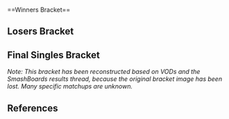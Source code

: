 {{SetGame|melee}}<!--
-->{{DISPLAYTITLE:A Day at the Zhu: Singles Bracket}}<!--
-->{{Tabs static
|name1=Overview |link1=A Day at the Zhu/1
|name2=Singles Bracket |link2=A Day at the Zhu/1/Singles Bracket
|This=2}}<br/>
==Winners Bracket==
{{16DEWBracketA2
|tourneylink=A Day at the Zhu/1
|tourneyname=A Day at the Zhu
|column-width=160

<!-- Ro16 -->
|r1m1p1=Lucky |r1m1p1flag=us |r1m1p1score={{win}}
|r1m1p2= |r1m1p2flag=us |r1m1p2score=
|r1m1win=1

|r1m2p1= |r1m2p1flag=us |r1m2p1score=
|r1m2p2= |r1m2p2flag=us |r1m2p2score=
|r1m2win=

|r1m3p1=Zhu |r1m3p1flag=us |r1m3p1score={{win}}
|r1m3p2= |r1m3p2flag=us |r1m3p2score=
|r1m3win=1

|r1m4p1= |r1m4p1flag=us |r1m4p1score=
|r1m4p2= |r1m4p2flag=us |r1m4p2score=
|r1m4win=

|r1m5p1=HomeMadeWaffles |r1m5p1flag=us |r1m5p1score={{win}}
|r1m5p2= |r1m5p2flag=us |r1m5p2score=
|r1m5win=1

|r1m6p1= |r1m6p1flag=us |r1m6p1score=
|r1m6p2= |r1m6p2flag=us |r1m6p2score=
|r1m6win=

|r1m7p1=KFC |r1m7p1flag=us |r1m7p1score={{win}}
|r1m7p2= |r1m7p2flag=us |r1m7p2score=
|r1m7win=1

|r1m8p1=Lunin |r1m8p1flag=us |r1m8p1score={{win}}
|r1m8p2= |r1m8p2flag=us |r1m8p2score=
|r1m8win=1

<!-- QUARTERFINALS -->
|r2m1p1=Lucky |r2m1p1flag=us |r2m1p1score={{win}}
|r2m1p2= |r2m1p2flag=us |r2m1p2score=
|r2m1win=1

|r2m2p1=Zhu |r2m2p1flag=us |r2m2p1score={{win}}
|r2m2p2= |r2m2p2flag=us |r2m2p2score=
|r2m2win=1

|r2m3p1=HomeMadeWaffles |r2m3p1flag=us |r2m3p1score={{win}}
|r2m3p2= |r2m3p2flag=us |r2m3p2score=
|r2m3win=1

|r2m4p1=KFC |r2m4p1flag=us |r2m4p1score=1
|r2m4p2=Lunin |r2m4p2flag=us |r2m4p2score=2
|r2m4p1char1=fox |r2m4p2char1=fox |r2m4p1stock1=2 |r2m4p2stock1=0 |r2m4win1=1 |r2m4stage1=Kongo Jungle
|r2m4p1char2=fox |r2m4p2char2=marth |r2m4p1stock2=0 |r2m4p2stock2=1 |r2m4win2=2 |r2m4stage2=Yoshi's Story
|r2m4p1char3=unknown |r2m4p2char3=unknown |r2m4p1stock3= |r2m4p2stock3= |r2m4win3=2 |r2m4stage3=Unknown
|r2m4details={{BracketMatchDetails|vodgame1=https://youtu.be/-ezXxeVFCpI |vodgame2=https://www.youtube.com/watch?v=nt29hvPbrRA |comment=Although the match title says friendly, KFC says they were the last two matches of his set on smashboards. However, the first VOD shows player 1 switching to Fox from Ice Climbers (a character that Lunin does not play), so it is more likely to be the first match of the set. As Lunin won this set, the final score would be 2-1.<ref>{{Cite web |url=https://smashboards.com/threads/a-day-at-the-zhu-videos-feat-lucky-zhu-hmw-kfc-tofu-more.192242/#post-5305616 |date=2008-09-07 |accessdate=2016-04-01 |title=Those matches weren't friendlies |work=SmashBoards.com |author=KFC}}</ref>}}
|r2m4win=2

<!-- SEMIFINALS -->
|r3m1p1=Lucky |r3m1p1flag=us |r3m1p1score=2
|r3m1p2=Zhu |r3m1p2flag=us |r3m1p2score=1
|r3m1p1char1=fox |r3m1p2char1=falco |r3m1p1stock1=2 |r3m1p2stock1=0 |r3m1win1=1 |r3m1stage1=Pokémon Stadium
|r3m1p1char2=fox |r3m1p2char2=falco |r3m1p1stock2=0 |r3m1p2stock2=1 |r3m1win2=2 |r3m1stage2=Battlefield
|r3m1p1char3=fox |r3m1p2char3=falco |r3m1p1stock3=3 |r3m1p2stock3=0 |r3m1win3=1 |r3m1stage3=Dream Land
|r3m1details={{BracketMatchDetails|vodgame1=https://www.youtube.com/watch?v=HX9YDxxR1Rg |vodgame2=https://www.youtube.com/watch?v=kIsOKDWSqzw |vodgame3=https://www.youtube.com/watch?v=CDFyukccXG4}}
|r3m1win=1

|r3m2p1=HomeMadeWaffles |r3m2p1flag=us |r3m2p1score=1
|r3m2p2=Lunin |r3m2p2flag=us |r3m2p2score=2
|r3m2win=2
}}

==Losers Bracket==
{{16DELBracketSmwA
|tourneylink=A Day at the Zhu/1
|tourneyname=A Day at the Zhu
|l1placement=13-16
|l2placement=9-12
|l3placement=7-8
|l4placement=5-6
|column-width=160

<!-- Round 1 -->
|l1m1p1= |l1m1p1flag=us |l1m1p1score=
|l1m1p2= |l1m1p2flag=us |l1m1p2score=
|l1m1win=

|l1m2p1= |l1m2p1flag=us |l1m2p1score=
|l1m2p2= |l1m2p2flag=us |l1m2p2score= 
|l1m2win=

|l1m3p1= |l1m3p1flag=us |l1m3p1score=
|l1m3p2= |l1m3p2flag=us |l1m3p2score=
|l1m3win=

|l1m4p1= |l1m4p1flag=us |l1m4p1score=
|l1m4p2= |l1m4p2flag=us |l1m4p2score= 
|l1m4win=

<!-- Round 2 -->
|l2m1p1= |l2m1p1flag=us |l2m1p1score=
|l2m1p2= |l2m1p2flag=us |l2m1p2score=
|l2m1win=


|l2m2p1=Kira |l2m2p1flag=us |l2m2p1score=
|l2m2p2=Atlus |l2m2p2flag=us |l2m2p2score={{win}}
|l2m2details={{BracketMatchDetails|vodgame1=https://www.youtube.com/watch?v=wjXJDVpOSSE |vodgame2=https://www.youtube.com/watch?v=xv6vhPtwx84 |vodgame3=https://www.youtube.com/watch?v=qP7t-_0Rybs}}
|l2m2win=2

|l2m3p1= |l2m3p1flag=us |l2m3p1score=
|l2m3p2= |l2m3p2flag=us |l2m3p2score=
|l2m3win=

|l2m4p1=|l2m4p1flag=us |l2m4p1score=
|l2m4p2=|l2m4p2flag=us |l2m4p2score= 
|l2m4win=

<!-- Round 3 -->
|l3m1p1= |l3m1p1flag=us |l3m1p1score= 
|l3m1p2= |l3m1p2flag=us |l3m1p2score=
|l3m1win= 

|l3m2p1=  |l3m2p1flag=us |l3m2p1score=
|l3m2p2= |l3m2p2flag=us |l3m2p2score= 
|l3m2win=2

<!-- Round 4 -->
|l4m1p1=HomeMadeWaffles |l4m1p1flag=us |l4m1p1score={{win}}
|l4m1p2=Tofu |l4m1p2flag=us |l4m1p2score=
|l4m1win=1

|l4m2p1=Zhu |l4m2p1flag=us |l4m2p1score=2
|l4m2p2=KFC |l4m2p2flag=us |l4m2p2score=0
|l4m2win=1
|l4m2p1char1=falco |l4m2p2char1=fox |l4m2p1stock1=3 |l4m2p2stock1=0 |l4m2win1=1 |l4m2stage1=Final Destination
|l4m2p1char2=falco |l4m2p2char2=fox |l4m2p1stock2=1 |l4m2p2stock2=0 |l4m2win2=1 |l4m2stage2=Pokémon Stadium
|l4m2details={{BracketMatchDetails|reddit=|comment=|vodgame1=https://www.youtube.com/watch?v=jePFR7UeFIk|vodgame2=https://www.youtube.com/watch?v=IVnYhKH8qGs}}
}}
<onlyinclude>
==Final Singles Bracket==
{{DEFinalSmwBracket
|tourneylink=A Day at the Zhu/1
|tourneyname=A Day at the Zhu
|l1placement=4
|r2placement=3
|r3loserplacement=2
|r3winnerplacement=1
|column-width=175

<!-- FROM WINNERS -->
|r1m1p1=Lucky |r1m1p1flag=us |r1m1p1score=3
|r1m1p2=Lunin |r1m1p2flag=us |r1m1p2score=0
|r1m1p1char1=fox |r1m1p2char1=fox |r1m1p1stock1=1 |r1m1p2stock1=0 |r1m1win1=1 |r1m1stage1=Battlefield
|r1m1p1char2=fox |r1m1p2char2=fox |r1m1p1stock2=1 |r1m1p2stock2=0 |r1m1win2=1 |r1m1stage2=Final Destination
|r1m1p1char3=fox |r1m1p2char3=marth |r1m1p1stock3=2 |r1m1p2stock3=0 |r1m1win3=1 |r1m1stage3=Final Destination
|r1m1details={{BracketMatchDetails|vodgame1=https://www.youtube.com/watch?v=hRmDyhocuJs |vodgame2=https://www.youtube.com/watch?v=Ntj55bHEmss |vodgame3=https://www.youtube.com/watch?v=GAolWZ6o1wc}}
|r1m1win=1

<!-- FROM LOSERS -->
|l1m1p1=HomeMadeWaffles |l1m1p1flag=us |l1m1p1score=0
|l1m1p2=Zhu |l1m1p2flag=us |l1m1p2score=2
|l1m1p1char1=doc |l1m1p2char1=falco |l1m1p1stock1=0 |l1m1p2stock1=2 |l1m1win1=2 |l1m1stage1=Battlefield
|l1m1p1char2=luigi |l1m1p2char2=falco |l1m1p1stock2=0 |l1m1p2stock2=4 |l1m1win2=2 |l1m1stage2=Yoshi's Story
|l1m1details={{BracketMatchDetails|vodgame1=https://www.youtube.com/watch?v=DJ8MjUPCH3c |vodgame2=https://www.youtube.com/watch?v=D5Dcui3aLnY}}
|l1m1win=2

<!-- LOSERS FINALS -->
|r2m1p1=Lunin |r2m1p1flag=us |r2m1p1score=1
|r2m1p2=Zhu |r2m1p2flag=us |r2m1p2score=3
|r2m1p1char1=fox |r2m1p2char1=falco |r2m1p1stock1=1 |r2m1p2stock1=0 |r2m1win1=1 |r2m1stage1=Final Destination
|r2m1p1char2=fox |r2m1p2char2=falco |r2m1p1stock2=0 |r2m1p2stock2=2 |r2m1win2=2 |r2m1stage2=Fountain of Dreams
|r2m1p1char3=fox |r2m1p2char3=falco |r2m1p1stock3=0 |r2m1p2stock3=2 |r2m1win3=2 |r2m1stage3=Yoshi's Story
|r2m1p1char4=fox |r2m1p2char4=fox |r2m1p1stock4=0 |r2m1p2stock4=2 |r2m1win4=2 |r2m1stage4=Poké Floats
|r2m1details={{BracketMatchDetails|vodgame1=https://www.youtube.com/watch?v=QujlH3DFBXw |vodgame2=https://www.youtube.com/watch?v=Mtt7hUiPioA |vodgame3=https://www.youtube.com/watch?v=xu1X7aA_5-8 |vodgame4=https://www.youtube.com/watch?v=E6R9jRWn4jQ}}
|r2m1win=2

<!-- GRAND FINALS -->
|r3m1p1=Lucky |r3m1p1flag=us |r3m1p1score=3
|r3m1p2=Zhu |r3m1p2flag=us |r3m1p2score=0
|r3m1win=1
|r3m1p1char1=fox |r3m1p2char1=falco |r3m1p1stock1=1 |r3m1p2stock1=0 |r3m1win1=1 |r3m1stage1=Yoshi's Story
|r3m1p1char2=fox |r3m1p2char2=fox |r3m1p1stock2=1 |r3m1p2stock2=0 |r3m1win2=1 |r3m1stage2=Yoshi's Story
|r3m1p1char3=fox |r3m1p2char3=fox |r3m1p1stock3=1 |r3m1p2stock3=0 |r3m1win3=1 |r3m1stage3=Battlefield
|r3m1details={{BracketMatchDetails|reddit=|comment=|vodgame1=https://www.youtube.com/watch?v=TWW60PPZtqk |vodgame2=https://www.youtube.com/watch?v=Bts2BzJ_SKs |vodgame3=https://www.youtube.com/watch?v=YdbhH8IX1wE |vodgame4=}}
}}
</onlyinclude>
''Note: This bracket has been reconstructed based on VODs and the SmashBoards results thread, because the original bracket image has been lost. Many specific matchups are unknown.''

==References==
{{Reflist}}
